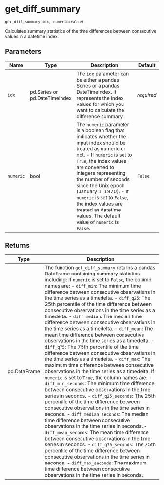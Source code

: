 # get_diff_summary { #timetk.get_diff_summary }

`get_diff_summary(idx, numeric=False)`

Calculates summary statistics of the time differences between consecutive values in a datetime index.

## Parameters

| Name      | Type                          | Description                                                                                                                                                                                                                                                                                                                                                                                                    | Default    |
|-----------|-------------------------------|----------------------------------------------------------------------------------------------------------------------------------------------------------------------------------------------------------------------------------------------------------------------------------------------------------------------------------------------------------------------------------------------------------------|------------|
| `idx`     | pd.Series or pd.DateTimeIndex | The `idx` parameter can be either a pandas Series or a pandas DateTimeIndex. It represents the index values for which you want to calculate the difference summary.                                                                                                                                                                                                                                            | _required_ |
| `numeric` | bool                          | The `numeric` parameter is a boolean flag that indicates whether the input index should be treated as numeric or not.   - If `numeric` is set to `True`, the index values are converted to integers representing the number of seconds since the Unix epoch (January 1, 1970).   - If `numeric` is set to `False`, the index values are treated as datetime values. The default value of `numeric` is `False`. | `False`    |

## Returns

| Type         | Description                                                                                                                                                                                                                                                                                                                                                                                                                                                                                                                                                                                                                                                                                                                                                                                                                                                                                                                                                                                                                                                                                                                                                                                                                                                                                                                                                                                                                                                                                                                                                                                                                                                                  |
|--------------|------------------------------------------------------------------------------------------------------------------------------------------------------------------------------------------------------------------------------------------------------------------------------------------------------------------------------------------------------------------------------------------------------------------------------------------------------------------------------------------------------------------------------------------------------------------------------------------------------------------------------------------------------------------------------------------------------------------------------------------------------------------------------------------------------------------------------------------------------------------------------------------------------------------------------------------------------------------------------------------------------------------------------------------------------------------------------------------------------------------------------------------------------------------------------------------------------------------------------------------------------------------------------------------------------------------------------------------------------------------------------------------------------------------------------------------------------------------------------------------------------------------------------------------------------------------------------------------------------------------------------------------------------------------------------|
| pd.DataFrame | The function `get_diff_summary` returns a pandas DataFrame containing summary statistics including:  If `numeric` is set to `False`, the column names are: - `diff_min`: The minimum time difference between consecutive observations in the time series as a timedelta. - `diff_q25`: The 25th percentile of the time difference between consecutive observations in the time series as a timedelta. - `diff_median`: The median time difference between consecutive observations in the time series as a timedelta. - `diff_mean`: The mean time difference between consecutive observations in the time series as a timedelta. - `diff_q75`: The 75th percentile of the time difference between consecutive observations in the time series as a timedelta. - `diff_max`: The maximum time difference between consecutive observations in the time series as a timedelta.  If `numeric` is set to `True`, the column names are: - `diff_min_seconds`: The minimum time difference between consecutive observations in the time series in seconds. - `diff_q25_seconds`: The 25th percentile of the time difference between consecutive observations in the time series in seconds. - `diff_median_seconds`: The median time difference between consecutive observations in the time series in seconds. - `diff_mean_seconds`: The mean time difference between consecutive observations in the time series in seconds. - `diff_q75_seconds`: The 75th percentile of the time difference between consecutive observations in the time series in seconds. - `diff_max_seconds`: The maximum time difference between consecutive observations in the time series in seconds. |